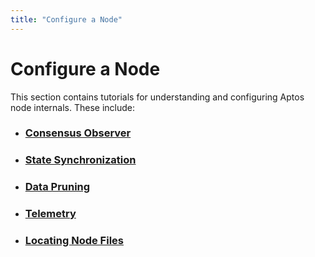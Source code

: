 ```yaml
---
title: "Configure a Node"
---
```





# Configure a Node

This section contains tutorials for understanding and configuring Aptos node internals. These include:

- ### [Consensus Observer](configure/consensus-observer.mdx)
- ### [State Synchronization](configure/state-sync.mdx)
- ### [Data Pruning](configure/data-pruning.mdx)
- ### [Telemetry](configure/telemetry.mdx)
- ### [Locating Node Files](configure/node-files-all-networks.mdx)
